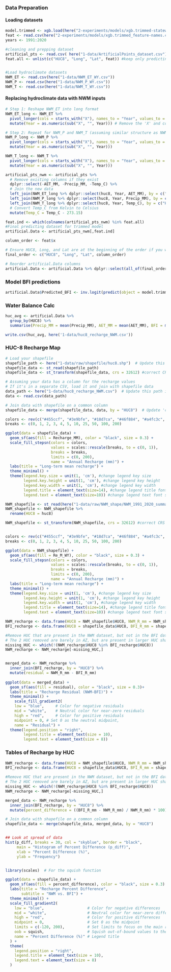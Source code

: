 ### Data Preparation

#### Loading datasets

```r
model.trimmed <- xgb.load(here("2-experiments/models/xgb.trimmed-statewide"))
feat <- read.csv(here("2-experiments/models/xgb.trimmed_feature-names.csv"))
years <- 1991:2020

#cleaning and prepping dataset
artificial_pts <- read.csv( here("1-data/ArtificialPoints_dataset.csv"))
feat.all <- unlist(c("HUC8", "Long", "Lat", feat)) #keep only predicting features and data to locate the site


#Load hydroclimate datasets
NWM_ET <- read.csv(here("1-data/NWM_ET_WY.csv"))
NWM_P <- read.csv(here("1-data/NWM_P_WY.csv"))
NWM_T <- read.csv(here("1-data/NWM_T_WY.csv"))
```

#### Replacing hydroclimate data with NWM inputs

```r
# Step 1: Reshape NWM_ET into long format
NWM_ET_long <- NWM_ET %>%
  pivot_longer(cols = starts_with("X"), names_to = "Year", values_to = "AET_MM") %>%
  mutate(Year = as.numeric(sub("X", "", Year))) # Remove the 'X' and convert to numeric

# Step 2: Repeat for NWM_P and NWM_T (assuming similar structure as NWM_ET)
NWM_P_long <- NWM_P %>%
  pivot_longer(cols = starts_with("X"), names_to = "Year", values_to = "Precip_MM") %>%
  mutate(Year = as.numeric(sub("X", "", Year)))

NWM_T_long <- NWM_T %>%
  pivot_longer(cols = starts_with("X"), names_to = "Year", values_to = "Temp_C") %>%
  mutate(Year = as.numeric(sub("X", "", Year)))

artificial_pts_nwm <- artificial_pts %>%
  # Remove existing columns if they exist
  dplyr::select(-AET_MM, -Precip_MM, -Temp_C) %>%
  # Join the new data
  left_join(NWM_ET_long %>% dplyr::select(huc8, Year, AET_MM), by = c("HUC8" = "huc8", "Year" = "Year")) %>%
  left_join(NWM_P_long %>% dplyr::select(huc8, Year, Precip_MM), by = c("HUC8" = "huc8", "Year" = "Year")) %>%
  left_join(NWM_T_long %>% dplyr::select(huc8, Year, Temp_C), by = c("HUC8" = "huc8", "Year" = "Year")) %>%
  # Convert Temp_C from Kelvin to Celsius
  mutate(Temp_C = Temp_C - 273.15)

feat.ind <- which(colnames(artificial_pts_nwm) %in% feat.all)
#Final predicting dataset for trimmed model
artificial.Data <- artificial_pts_nwm[,feat.ind]

column_order <- feat$x

# Ensure HUC8, Long, and Lat are at the beginning of the order if you want to keep them
final_order <- c("HUC8", "Long", "Lat", column_order)

# Reorder artificial.Data columns
artificial.Data <- artificial.Data %>% dplyr::select(all_of(final_order))
```

### Model BFI predictions

```r
artificial.Data$Predicted_BFI <- inv.logit(predict(object = model.trimmed, newdata = as.matrix(artificial.Data[, 4:13])))

```

### Water Balance Calc

```r
huc_avg <- artificial.Data %>%
  group_by(HUC8) %>%
  summarise(Precip_MM = mean(Precip_MM), AET_MM = mean(AET_MM), BFI = mean(Predicted_BFI), Recharge_MM = (Precip_MM - AET_MM)* BFI)

write.csv(huc_avg, here('1-data/huc8_recharge_NWM.csv'))
```

### HUC-8 Recharge Map

```r
# Load your shapefile
shapefile_path <- here("1-data/raw/shapefile/huc8.shp")  # Update this path
shapefile_data <- st_read(shapefile_path)
shapefile_data <- st_transform(shapefile_data, crs = 32612) #correct CRS

# Assuming your data has a column for the recharge values
# If it's in a separate CSV, load it and join with shapefile data
data_path <- here("1-data/huc8_recharge_NWM.csv")  # Update this path if needed
data <- read.csv(data_path)

# Join data with shapefile on a common column
shapefile_data <- merge(shapefile_data, data, by = "HUC8")  # Update 'common_column' accordingly
```

```r
colors <- rev(c("#455ccf", "#3e9bfe", "#18d7ca", "#46f884", "#a4fc3c", "#e1dd37", "#fea431", "#f05b12", "#c32503", "#7a0403"))
breaks <- c(0, 1, 2, 3, 4, 5, 10, 25, 50, 100, 200)

ggplot(data = shapefile_data) +
  geom_sf(aes(fill = Recharge_MM), color = "black", size = 0.3) +  
  scale_fill_stepsn(colors = colors,
                    values = scales::rescale(breaks, to = c(0, 1)),
                    breaks = breaks,
                    limits = c(0, 200),
                    name = "Annual Recharge (mm)") +
  labs(title = "Long-term mean recharge") +
  theme_minimal() +
  theme(legend.key.size = unit(1, 'cm'), #change legend key size
        legend.key.height = unit(1, 'cm'), #change legend key height
        legend.key.width = unit(1, 'cm'), #change legend key width
        legend.title = element_text(size=14), #change legend title font size
        legend.text = element_text(size=10)) #change legend text font size

```

```r
NWM_shapefile <- st_read(here("1-data/raw/NWM_shape/NWM_1991_2020_summary_VEC_HUC8.shp"))
NWM_shapefile <- NWM_shapefile %>%
  rename(HUC8 = huc8)

NWM_shapefile <- st_transform(NWM_shapefile, crs = 32612) #correct CRS


colors <- rev(c("#455ccf", "#3e9bfe", "#18d7ca", "#46f884", "#a4fc3c", "#e1dd37", "#fea431", "#f05b12", "#c32503", "#7a0403"))
breaks <- c(0, 1, 2, 3, 4, 5, 10, 25, 50, 100, 200)

ggplot(data = NWM_shapefile) +
  geom_sf(aes(fill = Re_M_WY), color = "black", size = 0.3) +  
  scale_fill_stepsn(colors = colors,
                    values = scales::rescale(breaks, to = c(0, 1)),
                    breaks = breaks,
                    limits = c(0, 200),
                    name = "Annual Recharge (mm)") +
  labs(title = "Long-term mean recharge") +
  theme_minimal() +
  theme(legend.key.size = unit(1, 'cm'), #change legend key size
        legend.key.height = unit(1, 'cm'), #change legend key height
        legend.key.width = unit(1, 'cm'), #change legend key width
        legend.title = element_text(size=14), #change legend title font size
        legend.text = element_text(size=10)) #change legend text font size
```

```r
NWM_recharge <- data.frame(HUC8 = NWM_shapefile$HUC8, NWM_R_mm = NWM_shapefile$Re_M_WY)
BFI_recharge <- data.frame(HUC8 = shapefile_data$HUC8, BFI_R_mm = shapefile_data$Recharge_MM)

#Remove HUC that are present in the NWM dataset, but not in the BFI dataset
# The 2 HUC removed are barely in AZ, but are present in larger HUC shape
missing_HUC <- which(!(NWM_recharge$HUC8 %in% BFI_recharge$HUC8))
NWM_recharge <- NWM_recharge[-missing_HUC,]


merged_data <- NWM_recharge %>%  
  inner_join(BFI_recharge, by = "HUC8") %>%
  mutate(residual = NWM_R_mm - BFI_R_mm)
  
ggplot(data = merged_data) +
  geom_sf(aes(fill = residual), color = "black", size = 0.3)+
  labs(title = "Recharge Residual (NWM-BFI)") +
  theme_minimal() +
    scale_fill_gradient2(
    low = "blue",     # Color for negative residuals
    mid = "white",    # Neutral color for near-zero residuals
    high = "red",     # Color for positive residuals
    midpoint = 0, # Set 0 as the neutral midpoint,
    name = "Residual") +
  theme(legend.position = "right", 
        legend.title = element_text(size = 10), 
        legend.text = element_text(size = 8))
```


### Tables of Recharge by HUC
```r
NWM_recharge <- data.frame(HUC8 = NWM_shapefile$HUC8, NWM_R_mm = NWM_shapefile$Re_M_WY)
BFI_recharge <- data.frame(HUC8 = shapefile_data$HUC8, BFI_R_mm = shapefile_data$Recharge_MM)

#Remove HUC that are present in the NWM dataset, but not in the BFI dataset
# The 2 HUC removed are barely in AZ, but are present in larger HUC shape
missing_HUC <- which(!(NWM_recharge$HUC8 %in% BFI_recharge$HUC8))
NWM_recharge <- NWM_recharge[-missing_HUC,]

merged_data <- NWM_recharge %>%
  inner_join(BFI_recharge, by = "HUC8") %>%
  mutate(percent_difference = ((BFI_R_mm - NWM_R_mm) / NWM_R_mm) * 100)

# Join data with shapefile on a common column
shapefile_data <- merge(shapefile_data, merged_data, by = "HUC8")


## Look at spread of data
hist(p_diff, breaks = 30, col = "skyblue", border = "black",
     main = "Histogram of Percent Difference (p_diff)",
     xlab = "Percent Difference (%)",
     ylab = "Frequency")


library(scales)  # For the squish function

ggplot(data = shapefile_data) +
  geom_sf(aes(fill = percent_difference), color = "black", size = 0.3) +
  labs(title = "Recharge Percent Difference",
       subtitle = "NWM vs. BFI") +
  theme_minimal() +
  scale_fill_gradient2(
    low = "blue",                   # Color for negative differences
    mid = "white",                  # Neutral color for near-zero differences
    high = "red",                   # Color for positive differences
    midpoint = 0,                   # Set 0 as the midpoint
    limits = c(-120, 200),          # Set limits to focus on the main range
    oob = squish,                   # Squish out-of-bound values to the ends of the color scale
    name = "Percent Difference (%)" # Legend title
  ) +
  theme(
    legend.position = "right",
    legend.title = element_text(size = 10),
    legend.text = element_text(size = 8)
  )

```
